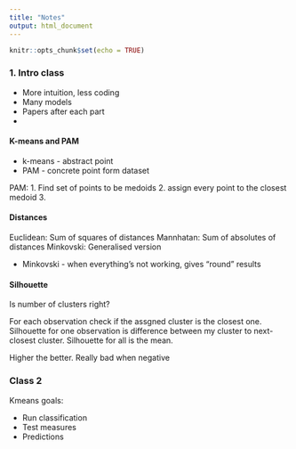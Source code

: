 ```yaml
---
title: "Notes"
output: html_document
---
```


```r
knitr::opts_chunk$set(echo = TRUE)
```

### 1. Intro class 

- More intuition, less coding
- Many models 
- Papers after each part 
- 

#### K-means and PAM

- k-means - abstract point
- PAM - concrete point form dataset

PAM:
1. Find set of points to be medoids
2. assign every point to the closest medoid 
3. 


#### Distances

Euclidean: Sum of squares of distances
Mannhatan: Sum of absolutes of distances
Minkovski: Generalised version

- Minkovski - when everything's not working, gives "round" results


#### Silhouette 

Is number of clusters right? 

For each observation check if the assgned cluster is the closest one. Silhouette for one observation is difference between my cluster to next-closest cluster. Silhouette for all is the mean. 

Higher the better. Really bad when negative


### Class 2
Kmeans goals:

- Run classification
- Test measures
- Predictions



